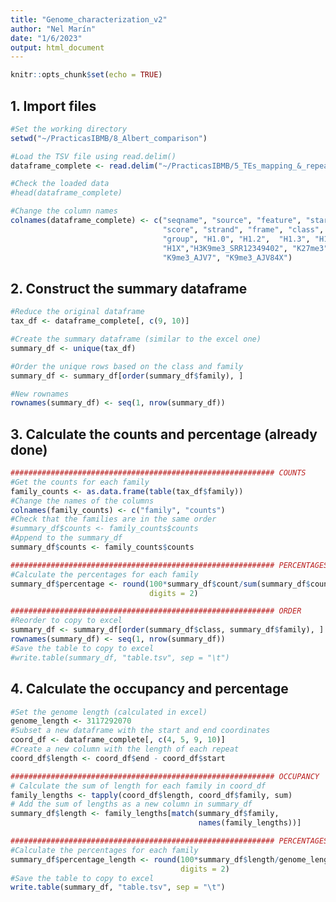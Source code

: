 ---
title: "Genome_characterization_v2"
author: "Nel Marín"
date: "1/6/2023"
output: html_document
---

```{r setup, include=FALSE}
knitr::opts_chunk$set(echo = TRUE)
```

## 1. Import files

```{r Files}

#Set the working directory
setwd("~/PracticasIBMB/8_Albert_comparison")

#Load the TSV file using read.delim()
dataframe_complete <- read.delim("~/PracticasIBMB/5_TEs_mapping_&_repeat_analysis/thedataframe_complete.tsv", header = FALSE, stringsAsFactors = FALSE)

#Check the loaded data
#head(dataframe_complete)

#Change the column names
colnames(dataframe_complete) <- c("seqname", "source", "feature", "start", "end",
                                  "score", "strand", "frame", "class", "family",
                                  "group", "H1.0", "H1.2",  "H1.3", "H1.4", "H1.5",
                                  "H1X","H3K9me3_SRR12349402", "K27me3",
                                  "K9me3_AJV7", "K9me3_AJV84X")

```

## 2. Construct the summary dataframe

```{r New dataframe}

#Reduce the original dataframe
tax_df <- dataframe_complete[, c(9, 10)]

#Create the summary dataframe (similar to the excel one)
summary_df <- unique(tax_df)

#Order the unique rows based on the class and family
summary_df <- summary_df[order(summary_df$family), ]

#New rownames
rownames(summary_df) <- seq(1, nrow(summary_df))

```

## 3. Calculate the counts and percentage (already done)

```{r Counts}

########################################################### COUNTS
#Get the counts for each family
family_counts <- as.data.frame(table(tax_df$family))
#Change the names of the columns
colnames(family_counts) <- c("family", "counts")
#Check that the families are in the same order
#summary_df$counts <- family_counts$counts
#Append to the summary_df
summary_df$counts <- family_counts$counts

########################################################### PERCENTAGES
#Calculate the percentages for each family
summary_df$percentage <- round(100*summary_df$count/sum(summary_df$count), 
                               digits = 2)

########################################################### ORDER
#Reorder to copy to excel
summary_df <- summary_df[order(summary_df$class, summary_df$family), ]
rownames(summary_df) <- seq(1, nrow(summary_df))
#Save the table to copy to excel
#write.table(summary_df, "table.tsv", sep = "\t")
```

## 4. Calculate the occupancy and percentage

```{r Occupancy}

#Set the genome length (calculated in excel)
genome_length <- 3117292070
#Subset a new dataframe with the start and end coordinates
coord_df <- dataframe_complete[, c(4, 5, 9, 10)]
#Create a new column with the length of each repeat
coord_df$length <- coord_df$end - coord_df$start

########################################################### OCCUPANCY
# Calculate the sum of length for each family in coord_df
family_lengths <- tapply(coord_df$length, coord_df$family, sum)  
# Add the sum of lengths as a new column in summary_df
summary_df$length <- family_lengths[match(summary_df$family, 
                                          names(family_lengths))]

########################################################### PERCENTAGES
#Calculate the percentages for each family
summary_df$percentage_length <- round(100*summary_df$length/genome_length, 
                                      digits = 2)
#Save the table to copy to excel
write.table(summary_df, "table.tsv", sep = "\t")
```
